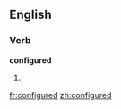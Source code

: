 
==English==

===Verb===
'''configured'''

# {{past of|[[configure]]}}

[[fr:configured]]
[[zh:configured]]